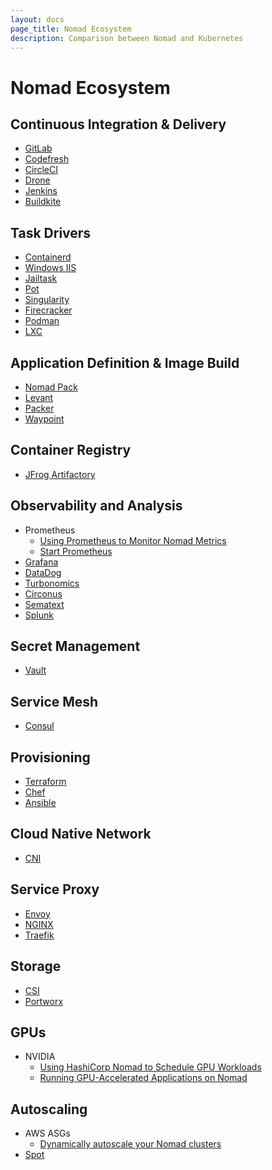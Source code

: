 ```yaml
---
layout: docs
page_title: Nomad Ecosystem
description: Comparison between Nomad and Kubernetes
---
```


# Nomad Ecosystem

## Continuous Integration & Delivery

- [GitLab](https://www.hashicorp.com/resources/nomad-ci-cd-developer-workflows-and-integrations)
- [Codefresh](https://codefresh.io/docs/docs/yaml-examples/examples/nomad/)
- [CircleCI](https://circleci.com/docs/server/operator/introduction-to-nomad-cluster-operation)
- [Drone](https://docs.drone.io/runner/nomad/overview/)
- [Jenkins](https://plugins.jenkins.io/nomad/)
- [Buildkite](https://buildkite.com/works-with/hashicorp)

## Task Drivers

- [Containerd](https://www.nomadproject.io/plugins/drivers/community/containerd)
- [Windows IIS](https://github.com/Roblox/nomad-driver-iis)
- [Jailtask](https://www.nomadproject.io/plugins/drivers/community/jail-task-driver)
- [Pot](https://github.com/trivago/nomad-pot-driver)
- [Singularity](https://www.nomadproject.io/plugins/drivers/community/singularity)
- [Firecracker](https://www.nomadproject.io/plugins/drivers/community/firecracker-task-driver)
- [Podman](https://www.nomadproject.io/plugins/drivers/podman)
- [LXC](https://www.nomadproject.io/plugins/drivers/community/lxc)

## Application Definition & Image Build

- [Nomad Pack](https://github.com/hashicorp/nomad-pack)
- [Levant](https://github.com/hashicorp/levant)
- [Packer](https://www.packer.io/)
- [Waypoint](https://learn.hashicorp.com/collections/waypoint/get-started-nomad)

## Container Registry

- [JFrog Artifactory](https://jfrog.com/blog/cluster-management-made-simple-with-jfrog-artifactory-and-hashicorp-nomad/)

## Observability and Analysis

- Prometheus
  - [Using Prometheus to Monitor Nomad Metrics](https://learn.hashicorp.com/tutorials/nomad/prometheus-metrics)
  - [Start Prometheus](https://learn.hashicorp.com/tutorials/nomad/dynamic-application-sizing?in=nomad/nomad-1-0#start-prometheus)
- [Grafana](https://www.metricfire.com/blog/monitoring-hashicorp-nomad-with-prometheus-and-grafana/)
- [DataDog](https://docs.datadoghq.com/integrations/nomad/)
- [Turbonomics](https://www.youtube.com/watch?v=lwtIaPpdDsc)
- [Circonus](https://www.hashicorp.com/integrations/circonus/nomad)
- [Sematext](https://www.hashicorp.com/integrations/sematext/nomad)
- [Splunk](https://www.kmruddy.com/2020/deploying-splunk-enterprise-with-nomad/)

## Secret Management

- [Vault](https://www.nomadproject.io/docs/integrations/vault-integration)

## Service Mesh

- [Consul](https://www.nomadproject.io/docs/integrations/consul-integration)

## Provisioning

- [Terraform](https://registry.terraform.io/providers/hashicorp/nomad/latest/docs)
- [Chef](https://github.com/nathwill/chef-nomad)
- [Ansible](https://github.com/ansible-community/ansible-nomad)

## Cloud Native Network

- [CNI](https://www.nomadproject.io/docs/integrations/consul-connect#cni-plugins)

## Service Proxy

- [Envoy](https://www.nomadproject.io/docs/integrations/consul-connect)
- [NGINX](https://learn.hashicorp.com/tutorials/nomad/load-balancing-nginx)
- [Traefik](https://learn.hashicorp.com/tutorials/nomad/load-balancing-traefik)

## Storage

- [CSI](https://www.nomadproject.io/docs/concepts/plugins/csi)
- [Portworx](https://www.hashicorp.com/integrations/portworx/nomad)

## GPUs

- NVIDIA
  - [Using HashiCorp Nomad to Schedule GPU Workloads](https://developer.nvidia.com/blog/hashicorp-nomad-gpu-scheduling/)
  - [Running GPU-Accelerated Applications on Nomad](https://www.hashicorp.com/resources/running-gpu-accelerated-applications-on-nomad)

## Autoscaling

- AWS ASGs
  - [Dynamically autoscale your Nomad clusters](https://www.hashicorp.com/blog/cluster-scaling-with-the-hashicorp-nomad-autoscaler)
- [Spot](https://docs.spot.io/container-management/nomad/nomad-integration-with-elastigroup/)
